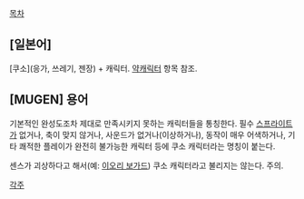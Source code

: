[[목차]]

== [일본어] ==
[쿠소](응가, 쓰레기, 젠장) + 캐릭터. [[약캐릭터]] 항목 참조.

== [MUGEN] 용어 == 
기본적인 완성도조차 제대로 만족시키지 못하는 캐릭터들을 통칭한다. 필수 [[스프라이트]]가 없거나, 축이 맞지 않거나, 사운드가 없거나(이상하거나), 동작이 매우 어색하거나, 기타 쾌적한 플레이가 완전히 불가능한 캐릭터 등에 쿠소 캐릭터라는 명칭이 붙는다.

센스가 괴상하다고 해서(예: [[이오리 보가드]]) 쿠소 캐릭터라고 불리지는 않는다. 주의.

[[각주]]
